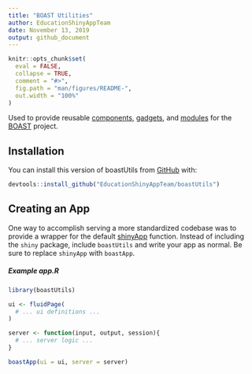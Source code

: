 ```yaml
---
title: "BOAST Utilities"
author: EducationShinyAppTeam
date: November 13, 2019
output: github_document
---
```


<!-- README.md is generated from README.Rmd. Please edit that file -->

```r
knitr::opts_chunk$set(
  eval = FALSE,
  collapse = TRUE,
  comment = "#>",
  fig.path = "man/figures/README-",
  out.width = "100%"
)
```

Used to provide reusable [components](https://shiny.rstudio.com/articles/html-tags.html), [gadgets](https://shiny.rstudio.com/articles/gadgets.html), and [modules](https://shiny.rstudio.com/articles/modules.html) for the [BOAST](https://github.com/EducationShinyAppTeam/BOAST) project.

## Installation

You can install this version of boastUtils from [GitHub](https://github.com/) with:

```r
devtools::install_github("EducationShinyAppTeam/boastUtils")
```

## Creating an App

One way to accomplish serving a more standardized codebase was to provide a wrapper for the default [shinyApp](https://shiny.rstudio.com/reference/shiny/0.14/shinyApp.html) function. Instead of including the `shiny` package, include `boastUtils` and write your app as normal. Be sure to replace `shinyApp` with `boastApp`.

##### Example app.R
```r
library(boastUtils)

ui <- fluidPage(
  # ... ui definitions ...
)

server <- function(input, output, session){
  # ... server logic ...
}

boastApp(ui = ui, server = server)
```
